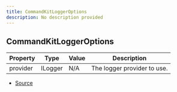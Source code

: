```yaml
---
title: CommandKitLoggerOptions
description: No description provided
---
```


## CommandKitLoggerOptions

| Property | Type | Value | Description |
| ----------- | ----------- | ----------- | ----------- |
| provider | ILogger | N/A | The logger provider to use. |


- [Source](https://github.com/underctrl-io/commandkit/blob/e7997746676c2b18be64230c918cb998973d18b5/packages/commandkit/src/logger/Logger.ts#L4)